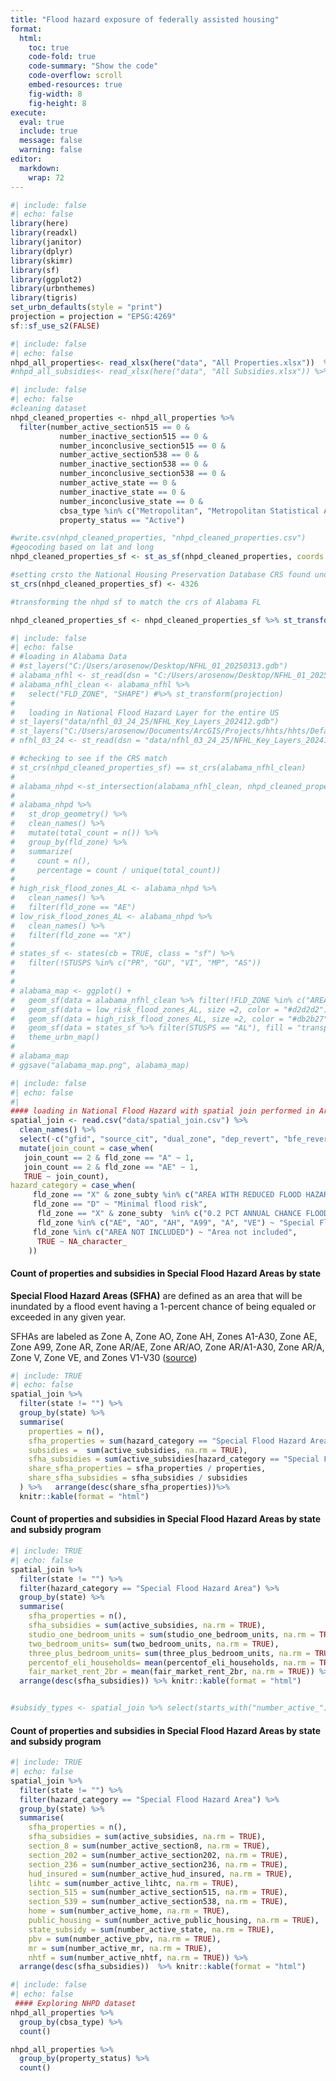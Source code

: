 ```yaml
---
title: "Flood hazard exposure of federally assisted housing"
format:
  html:
    toc: true
    code-fold: true
    code-summary: "Show the code"
    code-overflow: scroll
    embed-resources: true
    fig-width: 8
    fig-height: 8
execute:
  eval: true
  include: true
  message: false
  warning: false
editor: 
  markdown: 
    wrap: 72
---
```


```r
#| include: false
#| echo: false
library(here)
library(readxl)
library(janitor)
library(dplyr)
library(skimr)
library(sf)
library(ggplot2)
library(urbnthemes)
library(tigris)
set_urbn_defaults(style = "print")
projection = projection = "EPSG:4269"
sf::sf_use_s2(FALSE)

```

```r
#| include: false
#| echo: false
nhpd_all_properties<- read_xlsx(here("data", "All Properties.xlsx"))  %>% clean_names()
#nhpd_all_subsidies<- read_xlsx(here("data", "All Subsidies.xlsx")) %>% clean_names()
```

```r
#| include: false
#| echo: false
#cleaning dataset 
nhpd_cleaned_properties <- nhpd_all_properties %>% 
  filter(number_active_section515 == 0 & 
           number_inactive_section515 == 0 & 
           number_inconclusive_section515 == 0 &
           number_active_section538 == 0 & 
           number_inactive_section538 == 0 & 
           number_inconclusive_section538 == 0 &
           number_active_state == 0 &
           number_inactive_state == 0 & 
           number_inconclusive_state == 0 &
           cbsa_type %in% c("Metropolitan", "Metropolitan Statistical Area") & 
           property_status == "Active")

#write.csv(nhpd_cleaned_properties, "nhpd_cleaned_properties.csv")
#geocoding based on lat and long
nhpd_cleaned_properties_sf <- st_as_sf(nhpd_cleaned_properties, coords = c("longitude", "latitude")) 

#setting crsto the National Housing Preservation Database CRS found under "source" in ArcGis
st_crs(nhpd_cleaned_properties_sf) <- 4326

#transforming the nhpd sf to match the crs of Alabama FL

nhpd_cleaned_properties_sf <- nhpd_cleaned_properties_sf %>% st_transform(projection)

```

```r
#| include: false
#| echo: false
# #loading in Alabama Data
# #st_layers("C:/Users/arosenow/Desktop/NFHL_01_20250313.gdb")
# alabama_nfhl <- st_read(dsn = "C:/Users/arosenow/Desktop/NFHL_01_20250313.gdb", layer = "S_FLD_HAZ_AR")
# alabama_nfhl_clean <- alabama_nfhl %>%
#   select("FLD_ZONE", "SHAPE") #%>% st_transform(projection)
#   
#   loading in National Flood Hazard Layer for the entire US
# st_layers("data/nfhl_03_24_25/NFHL_Key_Layers_202412.gdb")
# st_layers("C:/Users/arosenow/Documents/ArcGIS/Projects/hhts/hhts/Default.gdb")
# nfhl_03_24 <- st_read(dsn = "data/nfhl_03_24_25/NFHL_Key_Layers_202412.gdb", layer = "S_FLD_HAZ_AR", METHOD=ONLY_CCW)

# #checking to see if the CRS match
# st_crs(nhpd_cleaned_properties_sf) == st_crs(alabama_nfhl_clean)
# 
# alabama_nhpd <-st_intersection(alabama_nfhl_clean, nhpd_cleaned_properties_sf ) 
# 
# alabama_nhpd %>% 
#   st_drop_geometry() %>% 
#   clean_names() %>%
#   mutate(total_count = n()) %>% 
#   group_by(fld_zone) %>% 
#   summarize( 
#     count = n(), 
#     percentage = count / unique(total_count)) 
# 
# high_risk_flood_zones_AL <- alabama_nhpd %>% 
#   clean_names() %>%
#   filter(fld_zone == "AE") 
# low_risk_flood_zones_AL <- alabama_nhpd %>% 
#   clean_names() %>%
#   filter(fld_zone == "X")
# 
# states_sf <- states(cb = TRUE, class = "sf") %>%
#   filter(!STUSPS %in% c("PR", "GU", "VI", "MP", "AS"))
# 
# 
# alabama_map <- ggplot() + 
#   geom_sf(data = alabama_nfhl_clean %>% filter(!FLD_ZONE %in% c("AREA NOT INCLUDED", "X")), fill = "lightblue") + 
#   geom_sf(data = low_risk_flood_zones_AL, size =2, color = "#d2d2d2") +
#   geom_sf(data = high_risk_flood_zones_AL, size =2, color = "#db2b27") +
#   geom_sf(data = states_sf %>% filter(STUSPS == "AL"), fill = "transparent", color = "black") + 
#   theme_urbn_map() 
#   
# alabama_map      
# ggsave("alabama_map.png", alabama_map)

```

```r
#| include: false
#| echo: false
#| 
#### loading in National Flood Hazard with spatial join performed in ArcGIS 
spatial_join <- read.csv("data/spatial_join.csv") %>% 
  clean_names() %>% 
  select(-c("gfid", "source_cit", "dual_zone", "dep_revert", "bfe_revert", "ar_subtrv", "ar_revert", "vel_unit", "velocity", "v_datum", "depth", "len_unit", "dfirm_id", "version_id", "fld_ar_id")) %>% 
  mutate(join_count = case_when( 
   join_count == 2 & fld_zone == "A" ~ 1,
   join_count == 2 & fld_zone == "AE" ~ 1,
   TRUE ~ join_count),
hazard_category = case_when(
     fld_zone == "X" & zone_subty %in% c("AREA WITH REDUCED FLOOD HAZARD DUE TO ACCREDITED LEVEE SYSTEM", "AREA WITH REDUCED FLOOD RISK DUE TO LEVEE",  "AREA OF MINIMAL FLOOD HAZARD", "")  ~ "Minimal flood risk",
     fld_zone == "D" ~ "Minimal flood risk", 
      fld_zone == "X" & zone_subty  %in% c("0.2 PCT ANNUAL CHANCE FLOOD HAZARD", "1 PCT DEPTH LESS THAN 1 FOOT", "0.2 PCT ANNUAL CHANCE FLOOD HAZARD IN COASTAL ZONE", "0.2 PCT ANNUAL CHANCE FLOOD HAZARD IN COMBINED RIVERINE AND COASTAL ZONE", "1 PCT FUTURE CONDITIONS", "0.2 PCT ANNUAL CHANCE FLOOD HAZARD CONTAINED IN CHANNEL") ~ "Moderate flood hazard",
      fld_zone %in% c("AE", "AO", "AH", "A99", "A", "VE") ~ "Special Flood Hazard Area", 
     fld_zone %in% c("AREA NOT INCLUDED") ~ "Area not included",
      TRUE ~ NA_character_  
    ))

```

#### Count of properties and subsidies in Special Flood Hazard Areas by state

**Special Flood Hazard Areas (SFHA)** are defined as an area that will
be inundated by a flood event having a 1-percent chance of being equaled
or exceeded in any given year.

SFHAs are labeled as Zone A, Zone AO, Zone AH, Zones A1-A30, Zone AE,
Zone A99, Zone AR, Zone AR/AE, Zone AR/AO, Zone AR/A1-A30, Zone AR/A,
Zone V, Zone VE, and Zones V1-V30
([source](https://www.fema.gov/about/glossary/flood-zones))

```r
#| include: TRUE
#| echo: false
spatial_join %>% 
  filter(state != "") %>%
  group_by(state) %>%
  summarise(
    properties = n(), 
    sfha_properties = sum(hazard_category == "Special Flood Hazard Area", na.rm = TRUE), 
    subsidies =  sum(active_subsidies, na.rm = TRUE), 
    sfha_subsidies = sum(active_subsidies[hazard_category == "Special Flood Hazard Area"], na.rm = TRUE),  # Count of subsidies in SFHA
    share_sfha_properties = sfha_properties / properties,
    share_sfha_subsidies = sfha_subsidies / subsidies
  ) %>%   arrange(desc(share_sfha_properties))%>%
  knitr::kable(format = "html")

```
#### Count of properties and subsidies in Special Flood Hazard Areas by state and subsidy program

```r
#| include: TRUE
#| echo: false
spatial_join %>% 
  filter(state != "") %>%
  filter(hazard_category == "Special Flood Hazard Area") %>%
  group_by(state) %>%
  summarise(
    sfha_properties = n(), 
    sfha_subsidies = sum(active_subsidies, na.rm = TRUE),
    studio_one_bedroom_units = sum(studio_one_bedroom_units, na.rm = TRUE), 
    two_bedroom_units= sum(two_bedroom_units, na.rm = TRUE), 
    three_plus_bedroom_units= sum(three_plus_bedroom_units, na.rm = TRUE), 
    percentof_eli_households= mean(percentof_eli_households, na.rm = TRUE),
    fair_market_rent_2br = mean(fair_market_rent_2br, na.rm = TRUE)) %>% 
  arrange(desc(sfha_subsidies)) %>% knitr::kable(format = "html")


#subsidy_types <- spatial_join %>% select(starts_with("number_active_")) 
```
#### Count of properties and subsidies in Special Flood Hazard Areas by state and subsidy program

```r
#| include: TRUE
#| echo: false
spatial_join %>% 
  filter(state != "") %>%
  filter(hazard_category == "Special Flood Hazard Area") %>%
  group_by(state) %>%
  summarise(
    sfha_properties = n(), 
    sfha_subsidies = sum(active_subsidies, na.rm = TRUE),
    section_8 = sum(number_active_section8, na.rm = TRUE),
    section_202 = sum(number_active_section202, na.rm = TRUE),
    section_236 = sum(number_active_section236, na.rm = TRUE),
    hud_insured = sum(number_active_hud_insured, na.rm = TRUE),
    lihtc = sum(number_active_lihtc, na.rm = TRUE),
    section_515 = sum(number_active_section515, na.rm = TRUE),
    section_539 = sum(number_active_section538, na.rm = TRUE),
    home = sum(number_active_home, na.rm = TRUE),
    public_housing = sum(number_active_public_housing, na.rm = TRUE),
    state_subsidy = sum(number_active_state, na.rm = TRUE),
    pbv = sum(number_active_pbv, na.rm = TRUE),
    mr = sum(number_active_mr, na.rm = TRUE),
    nhtf = sum(number_active_nhtf, na.rm = TRUE)) %>% 
  arrange(desc(sfha_subsidies))  %>% knitr::kable(format = "html")
```



```r
#| include: false
#| echo: false
 #### Exploring NHPD dataset
nhpd_all_properties %>% 
  group_by(cbsa_type) %>% 
  count()

nhpd_all_properties %>% 
  group_by(property_status) %>% 
  count()
```
